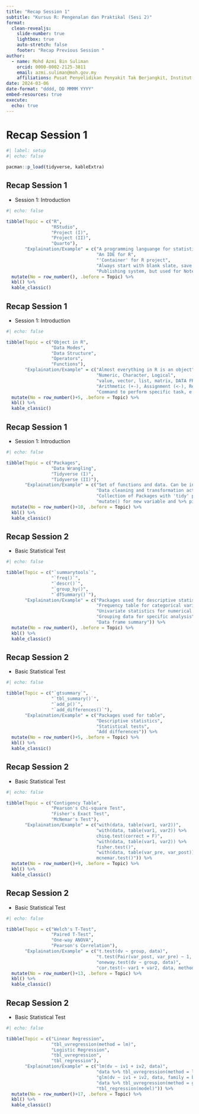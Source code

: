```yaml
---
title: "Recap Session 1"
subtitle: "Kursus R: Pengenalan dan Praktikal (Sesi 2)"
format: 
  clean-revealjs: 
    slide-number: true
    lightbox: true
    auto-stretch: false
    footer: "Recap Previous Session "
author:
  - name: Mohd Azmi Bin Suliman
    orcid: 0000-0002-2125-3811
    email: azmi.suliman@moh.gov.my
    affiliations: Pusat Penyelidikan Penyakit Tak Berjangkit, Institut Kesihatan Umum
date: 2024-03-06
date-format: "dddd, DD MMMM YYYY"
embed-resources: true
execute: 
  echo: true
---
```


# Recap Session 1

```r
#| label: setup
#| echo: false

pacman::p_load(tidyverse, kableExtra)
```

## Recap Session 1

-   Session 1: Introduction

```r
#| echo: false

tibble(Topic = c("R", 
                 "RStudio",
                 "Project (I)", 
                 "Project (II)", 
                 "Quarto"), 
       "Explaination/Example" = c("A programming languange for statistical computing and graphic", 
                                  "An IDE for R", 
                                  "'Container' for R project",
                                  "Always start with blank slate, save everything in notebook", 
                                  "Publishing system, but used for Notebook")) %>% 
  mutate(No = row_number(), .before = Topic) %>% 
  kbl() %>% 
  kable_classic()
```

## Recap Session 1

-   Session 1: Introduction

```r
#| echo: false

tibble(Topic = c("Object in R", 
                 "Data Modes", 
                 "Data Structure",
                 "Operators", 
                 "Functions"), 
       "Explaination/Example" = c("Almost everything in R is an object", 
                                  "Numeric, Character, Logical", 
                                  "value, vector, list, matrix, DATA FRAME", 
                                  "Arithmetic (+-), Assignment (<-), Relational (>=), Special (%>%)", 
                                  "Command to perform specific task, e.g. sqrt(4)")) %>% 
  mutate(No = row_number()+5, .before = Topic) %>% 
  kbl() %>% 
  kable_classic()
```

## Recap Session 1

-   Session 1: Introduction

```r
#| echo: false

tibble(Topic = c("Packages",
                 "Data Wrangling", 
                 "Tidyverse (I)", 
                 "Tidyverse (II)"), 
       "Explaination/Example" = c("Set of functions and data. Can be installed and loaded",
                                  "Data cleaning and transformation activities", 
                                  "Collection of Packages with 'tidy' philosophy", 
                                  "mutate() for new variable and %>% pipe operator")) %>% 
  mutate(No = row_number()+10, .before = Topic) %>% 
  kbl() %>% 
  kable_classic()
```

## Recap Session 2

-   Basic Statistical Test

```r
#| echo: false

tibble(Topic = c("`summarytools`",
                 "`freq()`", 
                 "`descr()`", 
                 "`group_by()", 
                 "`dfSummary()`"), 
       "Explaination/Example" = c("Packages used for descriptive statistics",
                                  "Frequency table for categorical variable", 
                                  "Univariate statistics for numerical variable", 
                                  "Grouping data for specific analysis", 
                                  "Data frame summary")) %>% 
  mutate(No = row_number(), .before = Topic) %>% 
  kbl() %>% 
  kable_classic()
```


## Recap Session 2

-   Basic Statistical Test

```r
#| echo: false

tibble(Topic = c("`gtsummary`",
                 "`tbl_summary()`", 
                 "`add_p()`", 
                 "`add_differences()`"), 
       "Explaination/Example" = c("Packages used for table",
                                  "Descriptive statistics", 
                                  "Statistical tests", 
                                  "Add differences")) %>% 
  mutate(No = row_number()+5, .before = Topic) %>% 
  kbl() %>% 
  kable_classic()
```



## Recap Session 2

-   Basic Statistical Test

```r
#| echo: false

tibble(Topic = c("Contigency Table", 
                 "Pearson's Chi-square Test",
                 "Fisher's Exact Test", 
                 "McNemar's Test"), 
       "Explaination/Example" = c("with(data, table(var1, var2))", 
                                  "with(data, table(var1, var2)) %>% 
                                  chisq.test(correct = F)", 
                                  "with(data, table(var1, var2)) %>% 
                                  fisher.test()", 
                                  "with(data, table(var_pre, var_post)) %>% 
                                  mcnemar.test()")) %>% 
  mutate(No = row_number()+9, .before = Topic) %>% 
  kbl() %>% 
  kable_classic()
```



## Recap Session 2

-   Basic Statistical Test

```r
#| echo: false

tibble(Topic = c("Welch's T-Test", 
                 "Paired T-Test", 
                 "One-way ANOVA", 
                 "Pearson's Correlation"), 
       "Explaination/Example" = c("t.test(dv ~ group, data)", 
                                  "t.test(Pair(var_post, var_pre) ~ 1, data", 
                                  "oneway.test(dv ~ group, data)", 
                                  "cor.test(~ var1 + var2, data, method = 'pearson')")) %>% 
  mutate(No = row_number()+13, .before = Topic) %>% 
  kbl() %>% 
  kable_classic()
```



## Recap Session 2

-   Basic Statistical Test

```r
#| echo: false

tibble(Topic = c("Linear Regression", 
                 "tbl_uvregression(method = lm)",
                 "Logistic Regression",
                 "tbl_uvregression", 
                 "tbl_regression"), 
       "Explaination/Example" = c("lm(dv ~ iv1 + iv2, data)", 
                                  "data %>% tbl_uvregression(method = lm, y = dv, include = c(iv1, iv2))", 
                                  "glm(dv ~ iv1 + iv2, data, family = binomial)",
                                  "data %>% tbl_uvregression(method = glm, method.args = list(family = binomial), y = dv, include = c(iv1, iv2))", 
                                  "tbl_regression(model)")) %>%
  mutate(No = row_number()+17, .before = Topic) %>% 
  kbl() %>% 
  kable_classic()
```

